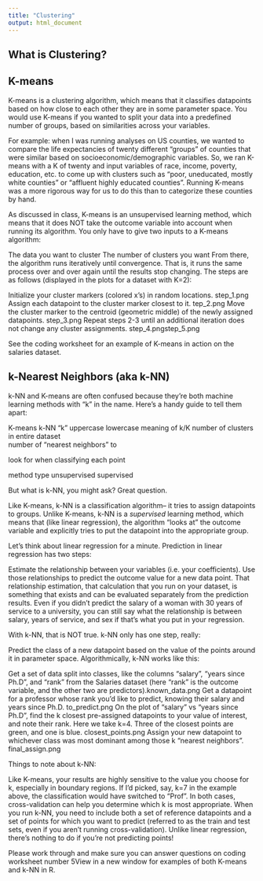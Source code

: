 ```yaml
---
title: "Clustering"
output: html_document
---
```


## What is Clustering?


## K-means

K-means is a clustering algorithm, which means that it classifies datapoints based on how close to each other they are in some parameter space. You would use K-means if you wanted to split your data into a predefined number of groups, based on similarities across your variables.

For example: when I was running analyses on US counties, we wanted to compare the life expectancies of twenty different "groups" of counties that were similar based on socioeconomic/demographic variables. So, we ran K-means with a K of twenty and input variables of race, income, poverty, education, etc. to come up with clusters such as "poor, uneducated, mostly white counties" or "affluent highly educated counties". Running K-means was a more rigorous way for us to do this than to categorize these counties by hand. 

As discussed in class, K-means is an unsupervised learning method, which means that it does NOT take the outcome variable into account when running its algorithm. You only have to give two inputs to a K-means algorithm:

The data you want to cluster
The number of clusters you want 
From there, the algorithm runs iteratively until convergence. That is, it runs the same process over and over again until the results stop changing. The steps are as follows (displayed in the plots for a dataset with K=2):

Initialize your cluster markers (colored x's) in random locations. step_1.png
Assign each datapoint to the cluster marker closest to it.          tep_2.png
Move the cluster marker to the centroid (geometric middle) of the newly assigned datapoints. step_3.png
Repeat steps 2-3 until an additional iteration does not change any cluster assignments.
step_4.pngstep_5.png

 

See the coding worksheet for an example of K-means in action on the salaries dataset. 

 

## k-Nearest Neighbors (aka k-NN)

k-NN and K-means are often confused because they're both machine learning methods with "k" in the name. Here's a handy guide to tell them apart:

K-means	k-NN
"k"	uppercase	lowercase
meaning of k/K	number of clusters in entire dataset	
number of "nearest neighbors" to

look for when classifying each point

method type	unsupervised	supervised
 

But what is k-NN, you might ask? Great question. 

Like K-means, k-NN is a classification algorithm-- it tries to assign datapoints to groups. Unlike K-means, k-NN is a *supervised* learning method, which means that (like linear regression), the algorithm "looks at" the outcome variable and explicitly tries to put the datapoint into the appropriate group. 

 Let's think about linear regression for a minute. Prediction in linear regression has two steps:

Estimate the relationship between your variables (i.e. your coefficients).
Use those relationships to predict the outcome value for a new data point. 
That relationship estimation, that calculation that you run on your dataset, is something that exists and can be evaluated separately from the prediction results. Even if you didn't predict the salary of a woman with 30 years of service to a university, you can still say what the relationship is between salary, years of service, and sex if that's what you put in your regression. 

With k-NN, that is NOT true. k-NN only has one step, really:

Predict the class of a new datapoint based on the value of the points around it in parameter space.
Algorithmically, k-NN works like this:

Get a set of data split into classes, like the columns "salary", "years since Ph.D", and "rank" from the Salaries dataset (here "rank" is the outcome variable, and the other two are predictors).known_data.png
Get a datapoint for a professor whose rank you'd like to predict, knowing their salary and years since Ph.D. to_predict.png
On the plot of "salary" vs "years since Ph.D", find the k closest pre-assigned datapoints to your value of interest, and note their rank. Here we take k=4. Three of the closest points are green, and one is blue. closest_points.png
Assign your new datapoint to whichever class was most dominant among those k "nearest neighbors". final_assign.png
 

 Things to note about k-NN:

Like K-means, your results are highly sensitive to the value you choose for k, especially in boundary regions. If I'd picked, say, k=7 in the example above, the classification would have switched to "Prof". In both cases, cross-validation can help you determine which k is most appropriate.
When you run k-NN, you need to include both a set of reference datapoints and a set of points for which you want to predict (referred to as the train and test sets, even if you aren't running cross-validation). Unlike linear regression, there's nothing to do if you're not predicting points!
 

Please work through and make sure you can answer questions on coding worksheet number 5View in a new window for examples of both K-means and k-NN in R.